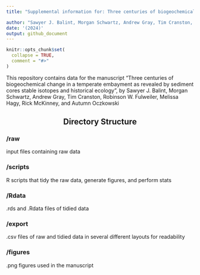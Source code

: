 ```yaml
---
title: "Supplemental information for: Three centuries of biogeochemical change in a temperate embayment as revealed by sediment cores stable isotopes and historical ecology"

author: "Sawyer J. Balint, Morgan Schwartz, Andrew Gray, Tim Cranston, Robinson W. Fulweiler, Melissa Hagy, Rick McKinney, and Autumn Oczkowski"
date: '(2024)'
output: github_document
---
```


```r
knitr::opts_chunk$set(
  collapse = TRUE,
  comment = "#>"
)
```

This repository contains data for the manuscript "Three centuries of biogeochemical change in a temperate embayment as revealed by sediment cores stable isotopes and historical ecology", by Sawyer J. Balint, Morgan Schwartz, Andrew Gray, Tim Cranston, Robinson W. Fulweiler, Melissa Hagy, Rick McKinney, and Autumn Oczkowski

<center><h2>Directory Structure</h2></center>

<h3>/raw</h3> input files containing raw data
<h3>/scripts</h3> R scripts that tidy the raw data, generate figures, and perform stats
<h3>/Rdata</h3> .rds and .Rdata files of tidied data
<h3>/export</h3> .csv files of raw and tidied data in several different layouts for readability
<h3>/figures</h3> .png figures used in the manuscript

